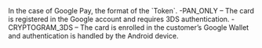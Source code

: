   

  
<ResponseField name="TokenFormat" type="string" >    
In the case of Google Pay, the format of the `Token`.  
-PAN_ONLY – The card is registered in the Google account and requires 3DS authentication.  
-CRYPTOGRAM_3DS – The card is enrolled in the customer’s Google Wallet and authentication is handled by the Android device.  
</ResponseField>